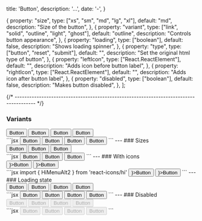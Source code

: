 
  title: 'Button',
  description: '...',
  date: '-',
}

  {
    property: "size",
    type: ["xs", "sm", "md", "lg", "xl"],
    default: "md",
    description: "Size of the button",
  },
  {
    property: "variant",
    type: ["link", "solid", "outline", "light", "ghost"],
    default: "outline",
    description: "Controls button appearance",
  },
  {
    property: "loading",
    type: ["boolean"],
    default: false,
    description: "Shows loading spinner",
  },
  {
    property: "type",
    type: ["button", "reset", "submit"],
    default: "",
    description: "Set the original html type of button",
  },
  {
    property: "leftIcon",
    type: ["React.ReactElement"],
    default: "",
    description: "Adds icon before button label",
  },
  {
    property: "rightIcon",
    type: ["React.ReactElement"],
    default: "",
    description: "Adds icon after button label",
  },
  {
    property: "disabled",
    type: ["boolean"],
    default: false,
    description: "Makes button disabled",
  },
];




{/* -------------------------------------------------------------------------------------- */}

### Variants
<div className="flex gap-2">
<Button variant="solid">Button</Button>
<Button variant="light">Button</Button>
<Button variant="outline">Button</Button>
<Button variant="ghost">Button</Button>
</div>
```jsx
<Button variant="solid">Button</Button>
<Button variant="light">Button</Button>
<Button variant="outline">Button</Button>
<Button variant="ghost">Button</Button>
```
---
### Sizes
<div className="flex gap-2">
<Button size="sm">Button</Button>
<Button size="md">Button</Button>
<Button size="lg">Button</Button>
</div>
```jsx
<Button size="sm">Button</Button>
<Button size="md">Button</Button>
<Button size="lg">Button</Button>
```
---
### With icons
<div className="flex gap-2">
<Button leftIcon={<HiMenuAlt2 className="w-4 h-4 mr-1"/>}>Button</Button>
<Button rightIcon={<HiMenuAlt2 className="w-4 h-4 ml-1"/>}>Button</Button>
</div>
```jsx
import { HiMenuAlt2 } from 'react-icons/hi'
<Button leftIcon={<HiMenuAlt2 className="w-4 h-4 mr-1"/>}>Button</Button>
<Button rightIcon={<HiMenuAlt2 className="w-4 h-4 ml-1"/>}>Button</Button>
```
---
### Loading state
<div className="flex gap-2">
<Button variant="solid" loading>Button</Button>
<Button variant="light" loading>Button</Button>
<Button variant="outline" loading>Button</Button>
<Button variant="ghost" loading>Button</Button>
</div>
```jsx
<Button variant="solid" loading>Button</Button>
<Button variant="light" loading>Button</Button>
<Button variant="outline" loading>Button</Button>
<Button variant="ghost" loading>Button</Button>
```
---
### Disabled

<div className="flex gap-2">
<Button variant="solid" disabled>Button</Button>
<Button variant="light" disabled>Button</Button>
<Button variant="outline" disabled>Button</Button>
<Button variant="ghost" disabled>Button</Button>
</div>
```jsx
<Button variant="solid" disabled>Button</Button>
<Button variant="light" disabled>Button</Button>
<Button variant="outline" disabled>Button</Button>
<Button variant="ghost" disabled>Button</Button>
```